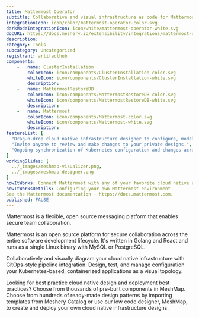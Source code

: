 ```yaml
---
title: Mattermost Operator
subtitle: Collaborative and visual infrastructure as code for Mattermost Operator
integrationIcon: icon/color/mattermost-operator-color.svg
darkModeIntegrationIcon: icon/white/mattermost-operator-white.svg
docURL: https://docs.meshery.io/extensibility/integrations/mattermost-operator
description: 
category: Tools
subcategory: Uncategorized
registrant: artifacthub
components: 
	-	name: ClusterInstallation
		colorIcon: icon/components/ClusterInstallation-color.svg
		whiteIcon: icon/components/ClusterInstallation-white.svg
		description: 
	-	name: MattermostRestoreDB
		colorIcon: icon/components/MattermostRestoreDB-color.svg
		whiteIcon: icon/components/MattermostRestoreDB-white.svg
		description: 
	-	name: Mattermost
		colorIcon: icon/components/Mattermost-color.svg
		whiteIcon: icon/components/Mattermost-white.svg
		description: 
featureList: [
  "Drag-n-drop cloud native infrastructure designer to configure, model, and deploy your workloads.",
  "Invite anyone to review and make changes to your private designs.",
  "Ongoing synchronization of Kubernetes configuration and changes across any number of clusters."
]
workingSlides: [
  ../_images/meshmap-visualizer.png,
  ../_images/meshmap-designer.png
]
howItWorks: Connect Mattermost with any of your favorite cloud native apps in just a few clicks. Design, build, and automate anything for your work by integrating apps like Mattermost to create visual automated workflows. Choose from thousands of ready-made apps or use our no-code toolkit to connect to apps not yet in our library.
howItWorksDetails: Configuring your own Mattermost environment
See the Mattermost documentation - https://docs.mattermost.com.
published: FALSE
---
```

<p>
Mattermost is a flexible, open source messaging platform that enables secure team collaboration.
</p>
<p>Mattermost is an open source platform for secure collaboration across the entire software development lifecycle. It's written in Golang and React and runs as a single Linux binary with MySQL or PostgreSQL.</p>
<p>
    Collaboratively and visually diagram your cloud native infrastructure with GitOps-style pipeline integration. Design, test, and manage configuration your Kubernetes-based, containerized applications as a visual topology.
</p>
<p>
    Looking for best practice cloud native design and deployment best practices? Choose from thousands of pre-built components in MeshMap. Choose from hundreds of ready-made design patterns by importing templates from Meshery Catalog or use our low code designer, MeshMap, to create and deploy your own cloud native infrastructure designs.
</p>
